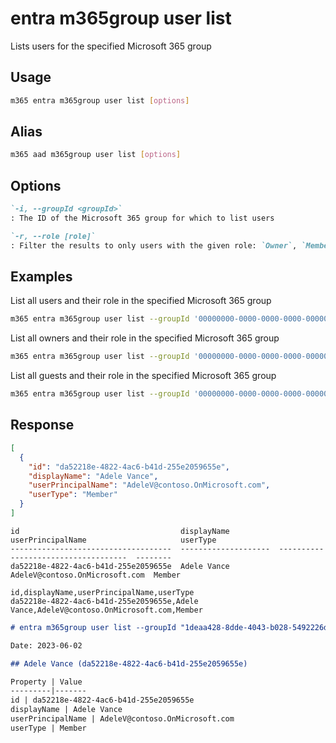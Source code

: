 
# entra m365group user list

Lists users for the specified Microsoft 365 group

## Usage

```sh
m365 entra m365group user list [options]
```

## Alias

```sh
m365 aad m365group user list [options]
```

## Options

```md definition-list
`-i, --groupId <groupId>`
: The ID of the Microsoft 365 group for which to list users

`-r, --role [role]`
: Filter the results to only users with the given role: `Owner`, `Member`, `Guest`
```

<Global />

## Examples

List all users and their role in the specified Microsoft 365 group

```sh
m365 entra m365group user list --groupId '00000000-0000-0000-0000-000000000000'
```

List all owners and their role in the specified Microsoft 365 group

```sh
m365 entra m365group user list --groupId '00000000-0000-0000-0000-000000000000' --role Owner
```

 List all guests and their role in the specified Microsoft 365 group

```sh
m365 entra m365group user list --groupId '00000000-0000-0000-0000-000000000000' --role Guest
```

## Response

<Tabs>
  <TabItem value="JSON">

  ```json
  [
    {
      "id": "da52218e-4822-4ac6-b41d-255e2059655e",
      "displayName": "Adele Vance",
      "userPrincipalName": "AdeleV@contoso.OnMicrosoft.com",
      "userType": "Member"
    }
  ]
  ```

  </TabItem>
  <TabItem value="Text">

  ```text
  id                                    displayName           userPrincipalName                     userType
  ------------------------------------  --------------------  ------------------------------------  --------
  da52218e-4822-4ac6-b41d-255e2059655e  Adele Vance           AdeleV@contoso.OnMicrosoft.com  Member
  ```

  </TabItem>
  <TabItem value="CSV">

  ```csv
  id,displayName,userPrincipalName,userType
  da52218e-4822-4ac6-b41d-255e2059655e,Adele Vance,AdeleV@contoso.OnMicrosoft.com,Member
  ```

  </TabItem>
  <TabItem value="Markdown">

  ```md
  # entra m365group user list --groupId "1deaa428-8dde-4043-b028-5492226d6114"

  Date: 2023-06-02

  ## Adele Vance (da52218e-4822-4ac6-b41d-255e2059655e)

  Property | Value
  ---------|-------
  id | da52218e-4822-4ac6-b41d-255e2059655e
  displayName | Adele Vance
  userPrincipalName | AdeleV@contoso.OnMicrosoft.com
  userType | Member
  ```

  </TabItem>
</Tabs>

